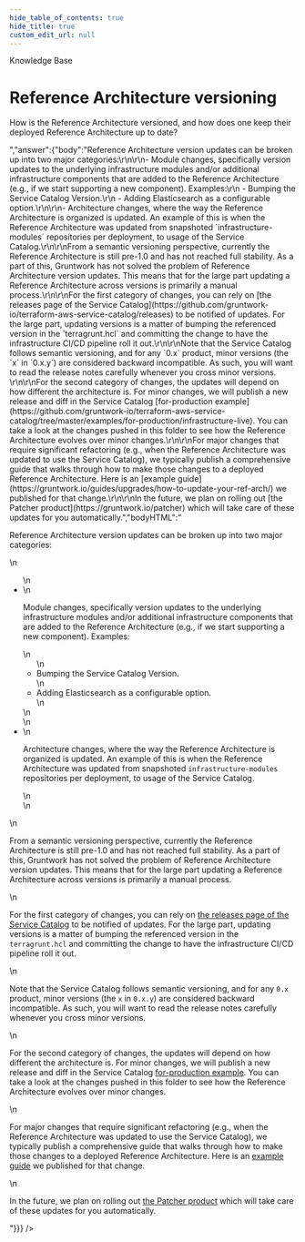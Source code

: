 ```yaml
---
hide_table_of_contents: true
hide_title: true
custom_edit_url: null
---
```



<CenterLayout>
<span className="searchCategory">Knowledge Base</span>
<h1>Reference Architecture versioning</h1>
<GitHub discussion={{"id":"D_kwDOF8slf84ANxOl","number":34,"author":{"login":"yorinasub17"},"title":"Reference Architecture versioning","body":"How is the Reference Architecture versioned, and how does one keep their deployed Reference Architecture up to date?","bodyHTML":"<p dir=\"auto\">How is the Reference Architecture versioned, and how does one keep their deployed Reference Architecture up to date?</p>","answer":{"body":"Reference Architecture version updates can be broken up into two major categories:\r\n\r\n- Module changes, specifically version updates to the underlying infrastructure modules and/or additional infrastructure components that are added to the Reference Architecture (e.g., if we start supporting a new component). Examples:\r\n    - Bumping the Service Catalog Version.\r\n    - Adding Elasticsearch as a configurable option.\r\n\r\n- Architecture changes, where the way the Reference Architecture is organized is updated. An example of this is when the Reference Architecture was updated from snapshoted `infrastructure-modules` repositories per deployment, to usage of the Service Catalog.\r\n\r\nFrom a semantic versioning perspective, currently the Reference Architecture is still pre-1.0 and has not reached full stability. As a part of this, Gruntwork has not solved the problem of Reference Architecture version updates. This means that for the large part updating a Reference Architecture across versions is primarily a manual process.\r\n\r\nFor the first category of changes, you can rely on [the releases page of the Service Catalog](https://github.com/gruntwork-io/terraform-aws-service-catalog/releases) to be notified of updates. For the large part, updating versions is a matter of bumping the referenced version in the `terragrunt.hcl` and committing the change to have the infrastructure CI/CD pipeline roll it out.\r\n\r\nNote that the Service Catalog follows semantic versioning, and for any `0.x` product, minor versions (the `x` in `0.x.y`) are considered backward incompatible. As such, you will want to read the release notes carefully whenever you cross minor versions. \r\n\r\nFor the second category of changes, the updates will depend on how different the architecture is. For minor changes, we will publish a new release and diff in the Service Catalog [for-production example](https://github.com/gruntwork-io/terraform-aws-service-catalog/tree/master/examples/for-production/infrastructure-live). You can take a look at the changes pushed in this folder to see how the Reference Architecture evolves over minor changes.\r\n\r\nFor major changes that require significant refactoring (e.g., when the Reference Architecture was updated to use the Service Catalog), we typically publish a comprehensive guide that walks through how to make those changes to a deployed Reference Architecture. Here is an [example guide](https://gruntwork.io/guides/upgrades/how-to-update-your-ref-arch/) we published for that change.\r\n\r\nIn the future, we plan on rolling out [the Patcher product](https://gruntwork.io/patcher) which will take care of these updates for you automatically.","bodyHTML":"<p dir=\"auto\">Reference Architecture version updates can be broken up into two major categories:</p>\n<ul dir=\"auto\">\n<li>\n<p dir=\"auto\">Module changes, specifically version updates to the underlying infrastructure modules and/or additional infrastructure components that are added to the Reference Architecture (e.g., if we start supporting a new component). Examples:</p>\n<ul dir=\"auto\">\n<li>Bumping the Service Catalog Version.</li>\n<li>Adding Elasticsearch as a configurable option.</li>\n</ul>\n</li>\n<li>\n<p dir=\"auto\">Architecture changes, where the way the Reference Architecture is organized is updated. An example of this is when the Reference Architecture was updated from snapshoted <code class=\"notranslate\">infrastructure-modules</code> repositories per deployment, to usage of the Service Catalog.</p>\n</li>\n</ul>\n<p dir=\"auto\">From a semantic versioning perspective, currently the Reference Architecture is still pre-1.0 and has not reached full stability. As a part of this, Gruntwork has not solved the problem of Reference Architecture version updates. This means that for the large part updating a Reference Architecture across versions is primarily a manual process.</p>\n<p dir=\"auto\">For the first category of changes, you can rely on <a href=\"https://github.com/gruntwork-io/terraform-aws-service-catalog/releases\">the releases page of the Service Catalog</a> to be notified of updates. For the large part, updating versions is a matter of bumping the referenced version in the <code class=\"notranslate\">terragrunt.hcl</code> and committing the change to have the infrastructure CI/CD pipeline roll it out.</p>\n<p dir=\"auto\">Note that the Service Catalog follows semantic versioning, and for any <code class=\"notranslate\">0.x</code> product, minor versions (the <code class=\"notranslate\">x</code> in <code class=\"notranslate\">0.x.y</code>) are considered backward incompatible. As such, you will want to read the release notes carefully whenever you cross minor versions.</p>\n<p dir=\"auto\">For the second category of changes, the updates will depend on how different the architecture is. For minor changes, we will publish a new release and diff in the Service Catalog <a href=\"https://github.com/gruntwork-io/terraform-aws-service-catalog/tree/master/examples/for-production/infrastructure-live\">for-production example</a>. You can take a look at the changes pushed in this folder to see how the Reference Architecture evolves over minor changes.</p>\n<p dir=\"auto\">For major changes that require significant refactoring (e.g., when the Reference Architecture was updated to use the Service Catalog), we typically publish a comprehensive guide that walks through how to make those changes to a deployed Reference Architecture. Here is an <a href=\"https://gruntwork.io/guides/upgrades/how-to-update-your-ref-arch/\" rel=\"nofollow\">example guide</a> we published for that change.</p>\n<p dir=\"auto\">In the future, we plan on rolling out <a href=\"https://gruntwork.io/patcher\" rel=\"nofollow\">the Patcher product</a> which will take care of these updates for you automatically.</p>"}}} />

</CenterLayout>
  

<!-- ##DOCS-SOURCER-START
{
  "sourcePlugin": "github-discussions",
  "hash": "fa0ea31166c7e09fe1a5531428f91bec"
}
##DOCS-SOURCER-END -->
